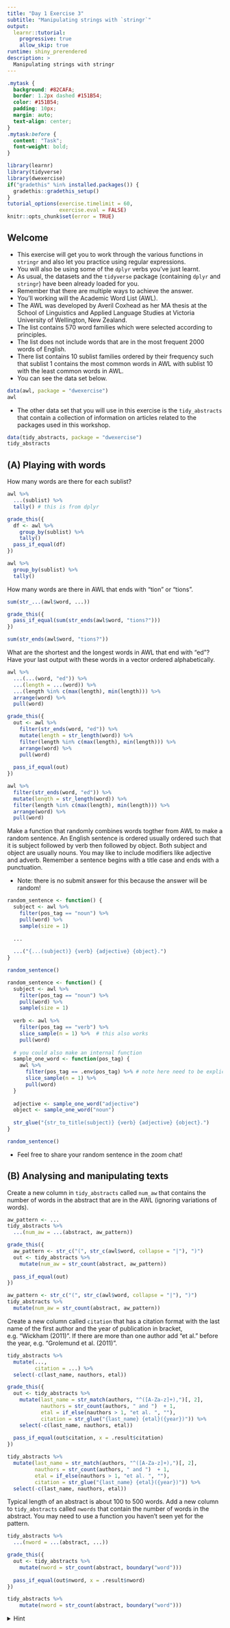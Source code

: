 ```yaml
---
title: "Day 1 Exercise 3"
subtitle: "Manipulating strings with `stringr`"
output: 
  learnr::tutorial:
    progressive: true
    allow_skip: true
runtime: shiny_prerendered
description: >
  Manipulating strings with stringr
---
```


```css
.mytask {
  background: #82CAFA;
  border: 1.2px dashed #151B54;
  color: #151B54;
  padding: 10px;
  margin: auto;
  text-align: center;
}
.mytask:before {
  content: "Task";
  font-weight: bold;
}
```

```r
library(learnr)
library(tidyverse)
library(dwexercise)
if("gradethis" %in% installed.packages()) {
  gradethis::gradethis_setup()
} 
tutorial_options(exercise.timelimit = 60,
                 exercise.eval = FALSE)
knitr::opts_chunk$set(error = TRUE)
```

## Welcome

* This exercise will get you to work through the various functions in `stringr` and also let you practice using regular expressions. 
* You will also be using some of the `dplyr` verbs you've just learnt.
* As usual, the datasets and the `tidyverse` package (containing `dplyr` and `stringr`) have been already loaded for you.
* Remember that there are multiple ways to achieve the answer.
* You'll working will the Academic Word List (AWL). 
* The AWL was developed by Averil Coxhead as her MA thesis at the School of Linguistics and Applied Language Studies at Victoria University of Wellington, New Zealand. 
* The list contains 570 word families which were selected according to principles. 
* The list does not include words that are in the most frequent 2000 words of English.
* There list contains 10 sublist families ordered by their frequency such that sublist 1 contains the most common words in AWL with sublist 10 with the least common words in AWL. 
* You can see the data set below.

```r
data(awl, package = "dwexercise")
awl
```

* The other data set that you will use in this exercise is the `tidy_abstracts` that contain a collection of information on articles related to the packages used in this workshop.

```r
data(tidy_abstracts, package = "dwexercise")
tidy_abstracts
```


## (A) Playing with words


<div class="mytask">
How many words are there for each sublist?
</div>

```r
awl %>% 
  ...(sublist) %>% 
  tally() # this is from dplyr
```

```r
grade_this({
  df <- awl %>% 
    group_by(sublist) %>% 
    tally()
  pass_if_equal(df)
})
```

```r
awl %>% 
  group_by(sublist) %>% 
  tally()
```

<div class="mytask">
How many words are there in AWL that ends with "tion" or "tions".
</div>

```r
sum(str_...(awl$word, ...))
```

```r
grade_this({
  pass_if_equal(sum(str_ends(awl$word, "tions?")))
})
```

```r
sum(str_ends(awl$word, "tions?"))
```

<div class="mytask">
What are the shortest and the longest words in AWL that end with "ed"? Have your last output with these words in a vector ordered alphabetically. 
</div>

```r
awl %>% 
  ...(...(word, "ed")) %>% 
  ...(length = ...(word)) %>% 
  ...(length %in% c(max(length), min(length))) %>% 
  arrange(word) %>% 
  pull(word)
```

```r
grade_this({
  out <- awl %>% 
    filter(str_ends(word, "ed")) %>% 
    mutate(length = str_length(word)) %>% 
    filter(length %in% c(max(length), min(length))) %>% 
    arrange(word) %>% 
    pull(word)
  
  pass_if_equal(out)
})
```

```r
awl %>% 
  filter(str_ends(word, "ed")) %>% 
  mutate(length = str_length(word)) %>% 
  filter(length %in% c(max(length), min(length))) %>% 
  arrange(word) %>% 
  pull(word)
```


<div class="mytask">
Make a function that randomly combines words togther from AWL to make a random sentence. An English sentence is ordered usually ordered such that it is subject followed by verb then followed by object. Both subject and object are usually nouns. You may like to include modifiers like adjective and adverb. Remember a sentence begins with a title case and ends with a punctuation.
</div>

* Note: there is no submit answer for this because the answer will be random!

```r
random_sentence <- function() {
  subject <- awl %>% 
    filter(pos_tag == "noun") %>% 
    pull(word) %>% 
    sample(size = 1)
  
  ...
  
  ...("{...(subject)} {verb} {adjective} {object}.")
}

random_sentence()
```


```r
random_sentence <- function() {
  subject <- awl %>% 
    filter(pos_tag == "noun") %>% 
    pull(word) %>% 
    sample(size = 1)
  
  verb <- awl %>% 
    filter(pos_tag == "verb") %>% 
    slice_sample(n = 1) %>%  # this also works
    pull(word)
  
  # you could also make an internal function
  sample_one_word <- function(pos_tag) {
    awl %>% 
      filter(pos_tag == .env$pos_tag) %>% # note here need to be explicit due to data masking
      slice_sample(n = 1) %>%  
      pull(word)
  }
  
  adjective <- sample_one_word("adjective")
  object <- sample_one_word("noun")
  
  str_glue("{str_to_title(subject)} {verb} {adjective} {object}.")
}

random_sentence()
```

* Feel free to share your random sentence in the zoom chat!

## (B) Analysing and manipulating texts

<div class="mytask">
Create a new column in `tidy_abstracts` called `num_aw` that contains the number of words in the abstract that are in the AWL (ignoring variations of words).
</div>

```r
aw_pattern <- ...
tidy_abstracts %>% 
  ...(num_aw = ...(abstract, aw_pattern))
```

```r
grade_this({
  aw_pattern <- str_c("(", str_c(awl$word, collapse = "|"), ")")
  out <- tidy_abstracts %>% 
    mutate(num_aw = str_count(abstract, aw_pattern))
  
  pass_if_equal(out)
})
```

```r
aw_pattern <- str_c("(", str_c(awl$word, collapse = "|"), ")")
tidy_abstracts %>% 
  mutate(num_aw = str_count(abstract, aw_pattern))
```


<div class="mytask">
Create a new column called `citation` that has a citation format with the last name of the first author and the year of publication in bracket, e.g. "Wickham (2011)". If there are more than one author add "et al." before the year, e.g. "Grolemund et al. (2011)". 
</div>

```r
tidy_abstracts %>% 
  mutate(...,
         citation = ...) %>% 
  select(-c(last_name, nauthors, etal))
```

```r
grade_this({
  out <- tidy_abstracts %>% 
    mutate(last_name = str_match(authors, "^([A-Za-z]+),")[, 2],
           nauthors = str_count(authors, " and ")  + 1,
           etal = if_else(nauthors > 1, "et al. ", ""),
           citation = str_glue("{last_name} {etal}({year})")) %>% 
    select(-c(last_name, nauthors, etal))
  
  pass_if_equal(out$citation, x = .result$citation)
})
```

```r
tidy_abstracts %>% 
  mutate(last_name = str_match(authors, "^([A-Za-z]+),")[, 2],
         nauthors = str_count(authors, " and ")  + 1,
         etal = if_else(nauthors > 1, "et al. ", ""),
         citation = str_glue("{last_name} {etal}({year})")) %>% 
  select(-c(last_name, nauthors, etal))
```

<div class="mytask">
Typical length of an abstract is about 100 to 500 words. Add a new column to `tidy_abstracts` called `nwords` that contain the number of words in the abstract. You may need to use a function you haven't seen yet for the pattern. 
</div>

```r
tidy_abstracts %>% 
  ...(nword = ...(abstract, ...)) 
```

```r
grade_this({
  out <- tidy_abstracts %>% 
    mutate(nword = str_count(abstract, boundary("word"))) 
  
  pass_if_equal(out$nword, x = .result$nword)
})
```

```r
tidy_abstracts %>% 
    mutate(nword = str_count(abstract, boundary("word"))) 
```

<details><summary>Hint</summary>
Check out the `boundary` function.
</details>
